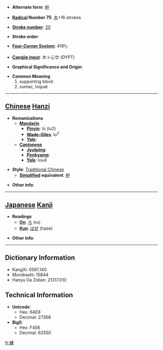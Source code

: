 * '''Alternate form''': [[栌]]

* '''[[Wiktionary:Chinese radical index| Radical]] Number 75''': [[Wiktionary:Chinese radical index 木|木]]+16 strokes

* '''[[Wiktionary:Chinese total strokes index|Stroke number]]''': [[Wiktionary:Chinese total strokes index 20|20]]

* '''Stroke order''': 

* '''[[Wiktionary:Chinese four corner index|Four-Corner System]]''': 4191<sub>7</sub>

* '''[[Wiktionary:Chinese Cangjie index|Cangjie input]]''': 木卜心廿 (DYPT)

* '''Graphical Significance and Origin''': 

* '''Common Meaning'''
*#supporting block
*# sumac, loquat


----

== [[Chinese]] [[Hanzi]] ==

* '''Romanizations'''
** '''[[Mandarin]]'''
*** '''[[Pinyin]]''': lú (lu2)
*** '''[[Wade-Giles]]''': lu<sup>2</sup>
*** '''[[Yale]]''': 
** '''[[Cantonese]]'''
*** '''[[Jyutping]]''':
*** '''[[Penkyamp]]''': 
*** '''[[Yale]]''': lou4

* '''Style''': [[Traditional Chinese]] 
** '''[[Simplified Chinese|Simplified]] equivalent''': [[栌]]

* '''Other info''': 

----

== [[Japanese]] [[Kanji]] ==

* '''Readings'''
** '''[[On]]''': [[ろ]] (ro)
** '''[[Kun]]''': [[はぜ]] (haze)

* '''Other info''':  

----

== Dictionary Information ==

* KangXi: 0561.140
* Morobashi: 15844
* Hanyu Da Zidian: 21317.010

== Technical Information ==

* '''Unicode''':
** Hex: 6AE8
** Decimal: 27368
* '''Big5''':
** Hex: F456
** Decimal: 62550

[[fr:櫨]]